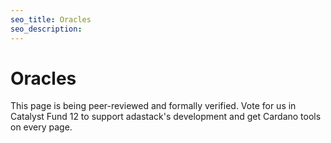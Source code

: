 ```yaml
---
seo_title: Oracles
seo_description:
---
```


# Oracles

This page is being peer-reviewed and formally verified. Vote for us in Catalyst Fund 12 to support adastack's development and get Cardano tools on every page.

